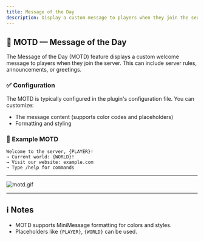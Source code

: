 ```yaml
---
title: Message of the Day
description: Display a custom message to players when they join the server.
---
```


## 📢 MOTD — Message of the Day

The Message of the Day (MOTD) feature displays a custom welcome message to players when they join the server. This can include server rules, announcements, or greetings.

### ✅ Configuration

The MOTD is typically configured in the plugin's configuration file. You can customize:

- The message content (supports color codes and placeholders)
- Formatting and styling

### 🎯 Example MOTD

```text
Welcome to the server, {PLAYER}!
→ Current world: {WORLD}!
→ Visit our website: example.com
→ Type /help for commands
```

---

![motd.gif](/docs/eternalcore/motd.gif)

---

## ℹ️ Notes

- MOTD supports MiniMessage formatting for colors and styles.
- Placeholders like `{PLAYER}`, `{WORLD}` can be used.

